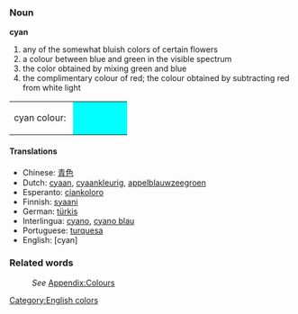 ===Noun===
'''cyan'''
#any of the somewhat bluish colors of certain flowers
#a colour between blue and green in the visible spectrum
#the color obtained by mixing green and blue
#the complimentary colour of red; the colour obtained by subtracting red from white light

<table><tr><td>cyan colour:&nbsp;</td>
<td bgcolor="#00FFFF" width="80">&nbsp; </td></tr></table>

====Translations====
*Chinese: [[青色]]
*Dutch: [[cyaan]], [[cyaankleurig]], [[appelblauwzeegroen]]
*Esperanto: [[ciankoloro]]
*Finnish: [[syaani]]
*German: [[türkis]]
*Interlingua: [[cyano]], [[cyano blau]]
*Portuguese: [[turquesa]]
*English: [cyan]

===Related words===
:''See'' [[Wiktionary_Appendix:Colours|Appendix:Colours]]

[[Category:English colors]]